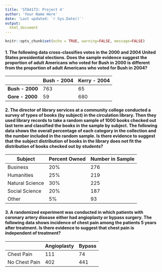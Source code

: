 ```yaml
---
title: 'STA4173: Project 4'
author: 'Your Name Here'
date: 'Last updated: `r Sys.Date()`'
output:
  html_document
---
```

  
```r
knitr::opts_chunk$set(echo = TRUE, warning=FALSE, message=FALSE)
```

####  1. The following data cross-classifies votes in the 2000 and 2004 United States presidential elections. Does the sample evidence suggest the proportion of adult Americans who voted for Bush in 2000 is different from the proportion of adult Americans who voted for Bush in 2004?
  
|             | Bush - 2004 | Kerry - 2004 |
|-------------|-------------|--------------|
| **Bush - 2000** | 763         | 65           |
| **Gore - 2000** | 59          | 680          |

####  2. The director of library services at a community college conducted a survey of types of books (by subject) in the circulation library. Then they used library records to take a random sample of 1000 books checked out last term and classified the books in the sample by subject. The following data shows the overall percentage of each category in the collection and the number included in the random sample. Is there evidence to suggest that the subject distribution of books in the library does not fit the distribution of books checked out by students?

| Subject         | Percent Owned | Number in Sample |
|-----------------|---------------|------------------|
| Business        | 20%           | 276              |
| Humanities      | 25%           | 219              |
| Natural Science | 30%           | 225              |
| Social Science  | 20%           | 187              |
| Other           | 5%            | 93               |

####  3. A randomized experiment was conducted in which patients with coronary artery disease either had angioplasty or bypass surgery. The following data shows incidence of chest pain among the patients 5 years after treatment. Is there evidence to suggest that chest pain is independent of treatment?

|               | Angioplasty | Bypass |
|---------------|-------------|--------|
| Chest Pain    | 111         | 74     |
| No Chest Pain | 402         | 441    |